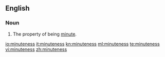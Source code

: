 ==English==
===Noun===
{{en-noun|-}}

#The property of being [[minute]].

[[io:minuteness]]
[[it:minuteness]]
[[kn:minuteness]]
[[ml:minuteness]]
[[te:minuteness]]
[[vi:minuteness]]
[[zh:minuteness]]